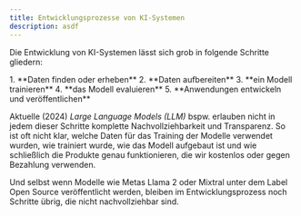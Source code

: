 ```yaml
---
title: Entwicklungsprozesse von KI-Systemen
description: asdf
---
```




Die Entwicklung von KI-Systemen lässt sich grob in folgende Schritte gliedern:

<Steps>
1. **Daten finden oder erheben**
2. **Daten aufbereiten**
3. **ein Modell trainieren**
4. **das Modell evaluieren**
5. **Anwendungen entwickeln und veröffentlichen**
</Steps>

Aktuelle (2024) *Large Language Models (LLM)* bspw. erlauben nicht in jedem dieser Schritte komplette Nachvollziehbarkeit und Transparenz. So ist oft nicht klar, welche Daten für das Training der Modelle verwendet wurden, wie trainiert wurde, wie das Modell aufgebaut ist und wie schließlich die Produkte genau funktionieren, die wir kostenlos oder gegen Bezahlung verwenden.

Und selbst wenn Modelle wie Metas Llama 2 oder Mixtral unter dem Label Open Source veröffentlicht werden, bleiben im Entwicklungsprozess noch Schritte übrig, die nicht nachvollziehbar sind.
